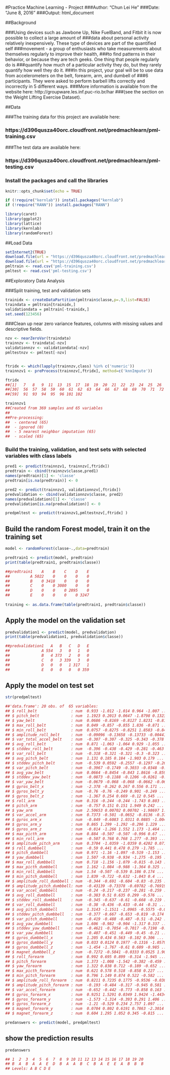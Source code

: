 #Practice Machine Learning - Project
###Author: "Chun Lei He"
###Date: "June 8, 2016"
###Output: html_document


##Background


###Using devices such as Jawbone Up, Nike FuelBand, and Fitbit it is now possible to collect a large amount of 
###data about personal activity relatively inexpensively. These type of devices are part of the quantified self 
###movement - a group of enthusiasts who take measurements about themselves regularly to improve their health, 
###to find patterns in their behavior, or because they are tech geeks. One thing that people regularly do is 
###quantify how much of a particular activity they do, but they rarely quantify how well they do it. 
###In this project, your goal will be to use data from accelerometers on the belt, forearm, arm, and dumbell of 
###6 participants. They were asked to perform barbell lifts correctly and incorrectly in 5 different ways. 
###More information is available from the website here: http://groupware.les.inf.puc-rio.br/har 
###(see the section on the Weight Lifting Exercise Dataset).

##Data

###The training data for this project are available here:

###  https://d396qusza40orc.cloudfront.net/predmachlearn/pml-training.csv

###The test data are available here:

###  https://d396qusza40orc.cloudfront.net/predmachlearn/pml-testing.csv

### Install the packages and call the libraries
```r
knitr::opts_chunk$set(echo = TRUE)

if (!require("kernlab")) install.packages("kernlab")
if (!require("RANN")) install.packages("RANN")

library(caret)
library(ggplot2)
library(lattice)
library(kernlab)
library(randomForest)
```


##Load Data 

```r
setInternet2(TRUE)
download.file(url = "https://d396qusza40orc.cloudfront.net/predmachlearn/pml-training.csv", destfile = "pml-training.csv")
download.file(url = "https://d396qusza40orc.cloudfront.net/predmachlearn/pml-testing.csv", destfile = "pml-testing.csv")
pmltrain <- read.csv('pml-training.csv')
pmltest <- read.csv('pml-testing.csv')

```

##Exploratory Data Analysis


###Split training, test and validation sets
```r
trainidx <- createDataPartition(pmltrain$classe,p=.9,list=FALSE)
traindata = pmltrain[trainidx,]
validationdata = pmltrain[-trainidx,]
set.seed(123456)

```

###Clean up near zero variance features, columns with missing values and descriptive fields.

```r
nzv <- nearZeroVar(traindata)
trainnzv <- traindata[-nzv]
validationnzv <- validationdata[-nzv]
pmltestnzv <- pmltest[-nzv]


ftridx <- which(lapply(trainnzv,class) %in% c('numeric'))
trainnzv1 <- preProcess(trainnzv[,ftridx], method=c('knnImpute'))

ftridx
##[1]   7   8   9  11  13  15  17  18  19  20  21  22  23  24  25  26  27  28  29  36  37  38  40  41  42  43  50  52  54
##[30]  56  57  58  59  60  61  62  63  64  66  67  68  69  70  71  72  73  74  75  76  77  78  84  85  86  87  88  89  90
##[59]  91  93  94  95  96 101 102

trainnzv1
##Created from 369 samples and 65 variables
##
##Pre-processing:
##  - centered (65)
##  - ignored (0)
##  - 5 nearest neighbor imputation (65)
##  - scaled (65)
```

### Build the training, validation, and test sets with selected variables with class labels
```r
pred1 <- predict(trainnzv1, trainnzv[,ftridx])
predtrain <- cbind(trainnzv$classe,pred1)
names(predtrain)[1] <- 'classe'
predtrain[is.na(predtrain)] <- 0

pred2 <- predict(trainnzv1, validationnzv[,ftridx])
predvalidation <- cbind(validationnzv$classe, pred2)
names(predvalidation)[1] <- 'classe'
predvalidation[is.na(predvalidation)] <- 0

predpmltest <- predict(trainnzv1,pmltestnzv[,ftridx] )

```
## Build the random Forest model, train it on the training set

```r
model <- randomForest(classe~.,data=predtrain)

predtrain1 <- predict(model, predtrain) 
print(table(predtrain1, predtrain$classe))

##predtrain1    A    B    C    D    E
##         A 5022    0    0    0    0
##         B    0 3418    0    0    0
##         C    0    0 3080    0    0
##         D    0    0    0 2895    0
##         E    0    0    0    0 3247
         
training <- as.data.frame(table(predtrain1, predtrain$classe))

```

## Apply the model on the validation set
```r
predvalidation1 <- predict(model, predvalidation) 
print(table(predvalidation1, predvalidation$classe))

##predvalidation1   A   B   C   D   E
##              A 554   3   0   1   0
##              B   4 373   2   0   0
##              C   0   3 339   3   0
##              D   0   0   1 317   1
##              E   0   0   0   0 359
```
## Apply the model on test set
```r
str(predpmltest)

##'data.frame':	20 obs. of  65 variables:
## $ roll_belt               : num  0.933 -1.012 -1.014 0.964 -1.007 ...
## $ pitch_belt              : num  1.1923 0.2013 0.0647 -1.8798 0.1323 ...
## $ yaw_belt                : num  0.0686 -0.8169 -0.8127 1.8231 -0.8137 ...
## $ max_roll_belt           : num  0.049 -0.857 -0.855 1.836 -0.871 ...
## $ min_roll_belt           : num  0.0757 -0.8275 -0.8251 1.8583 -0.8419 ...
## $ amplitude_roll_belt     : num  -0.09096 -0.13658 -0.13733 -0.00441 -0.13658 ...
## $ var_total_accel_belt    : num  -0.307 -0.307 -0.325 -0.343 -0.378 ...
## $ avg_roll_belt           : num  0.871 -1.063 -1.064 0.929 -1.055 ...
## $ stddev_roll_belt        : num  -0.396 -0.438 -0.429 -0.281 -0.463 ...
## $ var_roll_belt           : num  -0.318 -0.321 -0.321 -0.3 -0.323 ...
## $ avg_pitch_belt          : num  1.131 0.185 0.184 -1.903 0.179 ...
## $ stddev_pitch_belt       : num  -0.539 0.0592 -0.2557 -0.1297 -0.2682 ...
## $ var_pitch_belt          : num  -0.3967 -0.1749 -0.3033 -0.0348 -0.3253 ...
## $ avg_yaw_belt            : num  0.0664 -0.8454 -0.843 1.8616 -0.8596 ...
## $ stddev_yaw_belt         : num  -0.0873 -0.1188 -0.1206 -0.0261 -0.1204 ...
## $ var_yaw_belt            : num  -0.0679 -0.068 -0.068 -0.0662 -0.068 ...
## $ gyros_belt_x            : num  -2.378 -0.262 0.267 0.556 0.171 ...
## $ gyros_belt_y            : num  -0.76 -0.76 -0.249 0.901 -0.249 ...
## $ gyros_belt_z            : num  -1.367 0.254 0.669 -0.12 0.545 ...
## $ roll_arm                : num  0.316 -0.244 -0.244 -1.743 0.803 ...
## $ pitch_arm               : num  -0.757 0.151 0.151 1.949 0.242 ...
## $ yaw_arm                 : num  2.50653 0.00702 0.00702 -1.98697 1.43932 ...
## $ var_accel_arm           : num  0.7373 -0.501 -0.0652 -0.8136 -0.3748 ...
## $ gyros_arm_x             : num  -0.849 -0.6083 1.0311 0.0885 -1.0044 ...
## $ gyros_arm_y             : num  0.865 1.299 -1.292 -0.296 1.229 ...
## $ gyros_arm_z             : num  -0.814 -1.266 1.552 1.173 -1.464 ...
## $ max_picth_arm           : num  0.884 -0.507 -0.507 -0.996 0.67 ...
## $ min_roll_arm            : num  -0.507 0.768 0.768 1.277 -0.393 ...
## $ amplitude_pitch_arm     : num  0.3704 -1.0359 -1.0359 0.4202 0.0715 ...
## $ roll_dumbbell           : num  -0.59 0.441 0.478 0.279 -1.785 ...
## $ pitch_dumbbell          : num  0.971 -1.16 -1.097 -0.519 -1.153 ...
## $ yaw_dumbbell            : num  1.507 -0.938 -0.934 -1.275 -0.195 ...
## $ max_roll_dumbbell       : num  0.718 -1.156 -1.079 -0.815 -0.143 ...
## $ max_picth_dumbbell      : num  1.162 -1.084 -0.988 -1.364 0.325 ...
## $ min_roll_dumbbell       : num  1.54 -0.507 -0.539 0.186 0.174 ...
## $ min_pitch_dumbbell      : num  1.839 -0.722 -0.632 -1.043 0.4 ...
## $ amplitude_roll_dumbbell : num  -0.344 -0.691 -0.604 -0.83 -0.235 ...
## $ amplitude_pitch_dumbbell: num  -0.43139 -0.73378 -0.69782 -0.76919 0.00996 ...
## $ var_accel_dumbbell      : num  -0.24 -0.217 -0.237 -0.281 -0.259 ...
## $ avg_roll_dumbbell       : num  -0.383 0.51 0.635 0.299 -0.576 ...
## $ stddev_roll_dumbbell    : num  -0.345 -0.637 -0.61 -0.668 -0.219 ...
## $ var_roll_dumbbell       : num  -0.38 -0.436 -0.433 -0.44 -0.31 ...
## $ avg_pitch_dumbbell      : num  1.3143 -1.1511 -1.0965 -0.5575 -0.0907 ...
## $ stddev_pitch_dumbbell   : num  -0.377 -0.667 -0.653 -0.819 -0.174 ...
## $ var_pitch_dumbbell      : num  -0.419 -0.488 -0.487 -0.51 -0.242 ...
## $ avg_yaw_dumbbell        : num  1.606 -0.982 -0.904 -1.317 0.337 ...
## $ stddev_yaw_dumbbell     : num  -0.4621 -0.7054 -0.7017 -0.7198 -0.0397 ...
## $ var_yaw_dumbbell        : num  -0.407 -0.451 -0.449 -0.45 -0.21 ...
## $ gyros_dumbbell_x        : num  1.205 0.434 0.563 -0.182 0.306 ...
## $ gyros_dumbbell_y        : num  0.033 0.0124 0.1977 -0.1316 -1.0579 ...
## $ gyros_dumbbell_z        : num  -1.454 -1.767 -0.61 0.609 -0.985 ...
## $ magnet_dumbbell_z       : num  -0.7272 -0.5841 -0.0333 0.0525 1.9051 ...
## $ roll_forearm            : num  0.992 0.695 0.899 -0.314 -1.945 ...
## $ pitch_forearm           : num  1.373 -1.008 -1.542 -0.382 -0.459 ...
## $ yaw_forearm             : num  1.322 0.838 0.712 -0.189 -0.652 ...
## $ max_picth_forearm       : num  0.621 0.578 0.518 -0.858 0.227 ...
## $ min_pitch_forearm       : num  0.796 1.149 0.874 0.522 -0.582 ...
## $ amplitude_roll_forearm  : num  0.8211 0.7235 0.1775 -0.9536 -0.0388 ...
## $ amplitude_pitch_forearm : num  -0.193 -0.484 -0.317 -0.945 0.581 ...
## $ var_accel_forearm       : num  -0.652 -0.442 -0.773 -0.858 0.163 ...
## $ gyros_forearm_x         : num  0.9251 1.5291 0.0349 1.9424 -1.4434 ...
## $ gyros_forearm_y         : num  -1.573 -1.314 -0.393 0.291 1.406 ...
## $ gyros_forearm_z         : num  -1.21 -0.529 0.234 2.757 1.097 ...
## $ magnet_forearm_y        : num  0.0704 0.802 0.6191 0.7863 -2.3014 ...
## $ magnet_forearm_z        : num  0.604 1.295 1.052 0.345 -0.815 ...

predanswers <- predict(model, predpmltest) 

```

## show the prediction results
```r
predanswers

## 1  2  3  4  5  6  7  8  9 10 11 12 13 14 15 16 17 18 19 20 
## B  A  B  A  A  E  D  B  A  A  B  C  B  A  E  E  A  B  B  B 
## Levels: A B C D E
```

